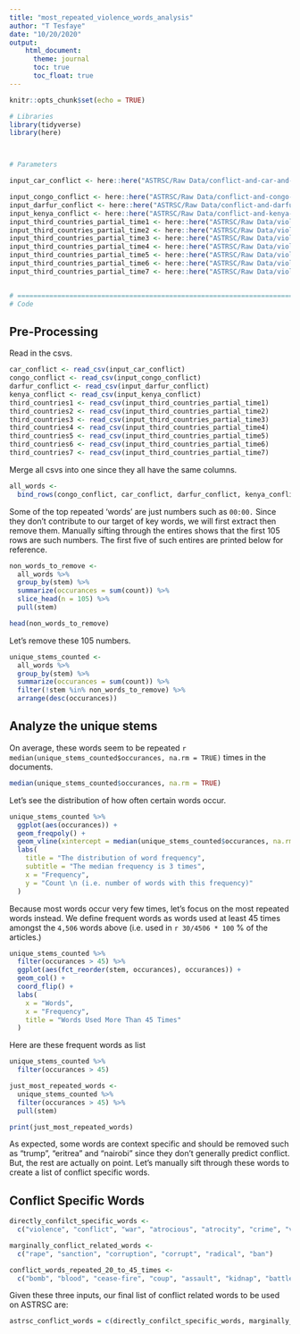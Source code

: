 ---
title: "most_repeated_violence_words_analysis"
author: "T Tesfaye"
date: "10/20/2020"
output: 
    html_document:
      theme: journal
      toc: true
      toc_float: true
---

```{r setup, include=FALSE}
knitr::opts_chunk$set(echo = TRUE)
```

```{r message=FALSE}
# Libraries
library(tidyverse)
library(here)



# Parameters

input_car_conflict <- here::here("ASTRSC/Raw Data/conflict-and-car-and-violence-sampled-1000-ngrams-1-20201019183803.csv")

input_congo_conflict <- here::here("ASTRSC/Raw Data/conflict-and-congo-and-violenc-sampled-1000-ngrams-1-20201019183458.csv")
input_darfur_conflict <- here::here("ASTRSC/Raw Data/conflict-and-darfur-and-vio-sampled-1000-ngrams-1-20201019182856.csv")
input_kenya_conflict <- here::here("ASTRSC/Raw Data/conflict-and-kenya-and-viol-sampled-1000-ngrams-1-20201019183144.csv")
input_third_countries_partial_time1 <- here::here("ASTRSC/Raw Data/violence-and-conflict-and-a-sampled-1000-ngrams-1-20210104192642.csv")
input_third_countries_partial_time2 <- here::here("ASTRSC/Raw Data/violence-and-conflict-and-a-sampled-1000-ngrams-1-20210104192709.csv")
input_third_countries_partial_time3 <- here::here("ASTRSC/Raw Data/violence-and-conflict-and-a-sampled-1000-ngrams-1-20210104192746.csv")
input_third_countries_partial_time4 <- here::here("ASTRSC/Raw Data/violence-and-conflict-and-a-sampled-1000-ngrams-1-20210104192807.csv")
input_third_countries_partial_time5 <- here::here("ASTRSC/Raw Data/violence-and-conflict-and-d-sampled-1000-ngrams-1-20210104193014.csv")
input_third_countries_partial_time6 <- here::here("ASTRSC/Raw Data/violence-and-conflict-and-d-sampled-1000-ngrams-1-20210104193049.csv")
input_third_countries_partial_time7 <- here::here("ASTRSC/Raw Data/violence-and-conflict-and-m-sampled-1000-ngrams-1-20210104193125.csv")


# ==============================================================================
# Code

```


## Pre-Processing

Read in the csvs.

```{r }
car_conflict <- read_csv(input_car_conflict)
congo_conflict <- read_csv(input_congo_conflict)
darfur_conflict <- read_csv(input_darfur_conflict)
kenya_conflict <- read_csv(input_kenya_conflict)
third_countries1 <- read_csv(input_third_countries_partial_time1)
third_countries2 <- read_csv(input_third_countries_partial_time2)
third_countries3 <- read_csv(input_third_countries_partial_time3)
third_countries4 <- read_csv(input_third_countries_partial_time4)
third_countries5 <- read_csv(input_third_countries_partial_time5)
third_countries6 <- read_csv(input_third_countries_partial_time6)
third_countries7 <- read_csv(input_third_countries_partial_time7)


```

Merge all csvs into one since they all have the same columns.

```{r}
all_words <- 
  bind_rows(congo_conflict, car_conflict, darfur_conflict, kenya_conflict, third_countries1, third_countries2, third_countries3, third_countries4, third_countries5, third_countries6, third_countries7)
```

Some of the top repeated 'words' are just numbers such as `00:00.` Since they don't contribute to our target of key words, we will first extract then remove them. Manually sifting through the entires shows that the first 105 rows are such numbers. The first five of such entires are printed below for reference.

```{r}
non_words_to_remove <- 
  all_words %>% 
  group_by(stem) %>% 
  summarize(occurances = sum(count)) %>% 
  slice_head(n = 105) %>% 
  pull(stem)

head(non_words_to_remove)
```

Let's remove these 105 numbers.

```{r}
unique_stems_counted <- 
  all_words %>% 
  group_by(stem) %>% 
  summarize(occurances = sum(count)) %>% 
  filter(!stem %in% non_words_to_remove) %>% 
  arrange(desc(occurances))
```

## Analyze the unique stems

On average, these words seem to be repeated `r median(unique_stems_counted$occurances, na.rm = TRUE)` times in the documents.

```{r}
median(unique_stems_counted$occurances, na.rm = TRUE)
```


Let's see the distribution of how often certain words occur.


```{r message=FALSE}
unique_stems_counted %>% 
  ggplot(aes(occurances)) +
  geom_freqpoly() +
  geom_vline(xintercept = median(unique_stems_counted$occurances, na.rm = TRUE), color = "red") +
  labs(
    title = "The distribution of word frequency",
    subtitle = "The median frequency is 3 times",
    x = "Frequency",
    y = "Count \n (i.e. number of words with this frequency)"
  )
```

Because most words occur very few times, let's focus on the most repeated words instead. We define frequent words as words used at least 45 times amongst the `4,506` words above (i.e. used in `r 30/4506 * 100` % of the articles.)


```{r fig.height=14}
unique_stems_counted %>% 
  filter(occurances > 45) %>% 
  ggplot(aes(fct_reorder(stem, occurances), occurances)) +
  geom_col() +
  coord_flip() +
  labs(
    x = "Words",
    x = "Frequency",
    title = "Words Used More Than 45 Times"
  )
```


Here are these frequent words as list

```{r}
unique_stems_counted %>% 
  filter(occurances > 45)
```

```{r}
just_most_repeated_words <- 
  unique_stems_counted %>% 
  filter(occurances > 45) %>% 
  pull(stem)

print(just_most_repeated_words)
```


As expected, some words are context specific and should be removed such as "trump", "eritrea" and "nairobi" since they don't generally predict conflict. But, the rest are actually on point. Let's manually sift through these words to create a list of conflict specific words.

## Conflict Specific Words

```{r}
directly_confilct_specific_words <- 
  c("violence", "conflict", "war", "atrocious", "atrocity", "crime", "violent", "weapon", "insurgency", "insurgent", "insurgence", "chaos", "chaotic", "arm", "terror", "flee", "militia", "outbreak", "crisis", "brutal", "collapse", "tension", "rebel", "genocid", "tension", "clash", "dead", "eruption", "criminal", "terrorism", "extremist", "abuse", "escalation", "escalate")

marginally_conflict_related_words <- 
  c("rape", "sanction", "corruption", "corrupt", "radical", "ban")

conflict_words_repeated_20_to_45_times <- 
  c("bomb", "blood", "cease-fire", "coup", "assault", "kidnap", "battle")
```

Given these three inputs, our final list of conflict related words to be used on ASTRSC are:

```{r}
astrsc_conflict_words = c(directly_confilct_specific_words, marginally_conflict_related_words, conflict_words_repeated_20_to_45_times)
```
